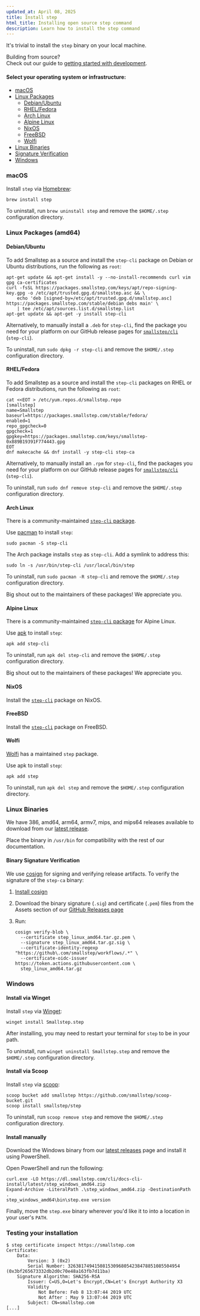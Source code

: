 ```yaml
---
updated_at: April 08, 2025
title: Install step
html_title: Installing open source step command
description: Learn how to install the step command
---
```


It's trivial to install the `step` binary on your local machine.

<Alert severity="info">
    <AlertTitle>
        Building from source?
    </AlertTitle>
    <div>
        Check out our guide to <a
        href="https://github.com/smallstep/cli/blob/master/docs/local-development.md">getting
        started with development</a>.
  </div>
</Alert>

#### Select your operating system or infrastructure:

- [macOS](#macos)
- [Linux Packages](#linux-packages-amd64)
  - [Debian/Ubuntu](#debian-ubuntu)
  - [RHEL/Fedora](#rhel-fedora)
  - [Arch Linux](#arch-linux)
  - [Alpine Linux](#alpine-linux)
  - [NixOS](#nixos)
  - [FreeBSD](#freebsd)
  - [Wolfi](#wolfi)
- [Linux Binaries](#linux-binaries)
- [Signature Verification](#binary-signature-verification)
- [Windows](#windows)

### macOS

Install `step` via [Homebrew](https://brew.sh/):

```shell
brew install step
```

To uninstall, run `brew uninstall step` and remove the `$HOME/.step` configuration directory.

### Linux Packages (amd64)

#### Debian/Ubuntu

To add Smallstep as a source and install the `step-cli` package on Debian or Ubuntu distributions, run the following as `root`:

```
apt-get update && apt-get install -y --no-install-recommends curl vim gpg ca-certificates
curl -fsSL https://packages.smallstep.com/keys/apt/repo-signing-key.gpg -o /etc/apt/trusted.gpg.d/smallstep.asc && \
    echo 'deb [signed-by=/etc/apt/trusted.gpg.d/smallstep.asc] https://packages.smallstep.com/stable/debian debs main' \
    | tee /etc/apt/sources.list.d/smallstep.list
apt-get update && apt-get -y install step-cli
```

Alternatively, to manually install a `.deb` for `step-cli`, find the package you need for your platform on our GitHub release pages for [`smallstep/cli`](https://github.com/smallstep/cli/releases/latest) (`step-cli`).

To uninstall, run `sudo dpkg -r step-cli` and remove the `$HOME/.step` configuration directory.

#### RHEL/Fedora

To add Smallstep as a source and install the `step-cli` packages on RHEL or Fedora distributions, run the following as `root`:

```
cat <<EOT > /etc/yum.repos.d/smallstep.repo
[smallstep]
name=Smallstep
baseurl=https://packages.smallstep.com/stable/fedora/
enabled=1
repo_gpgcheck=0
gpgcheck=1
gpgkey=https://packages.smallstep.com/keys/smallstep-0x889B19391F774443.gpg
EOT
dnf makecache && dnf install -y step-cli step-ca
```

Alternatively, to manually install an `.rpm` for `step-cli`, find the packages you need for your platform on our GitHub release pages for [`smallstep/cli`](https://github.com/smallstep/cli/releases/latest) (`step-cli`).

To uninstall, run `sudo dnf remove step-cli` and remove the `$HOME/.step` configuration directory.

#### Arch Linux

There is a community-maintained [`step-cli` package](https://archlinux.org/packages/extra/x86_64/step-cli/).

Use [pacman](https://www.archlinux.org/pacman/) to install `step`:

```shell
sudo pacman -S step-cli
```

The Arch package installs `step` as `step-cli`.
Add a symlink to address this:

```shell
sudo ln -s /usr/bin/step-cli /usr/local/bin/step
```

To uninstall, run `sudo pacman -R step-cli` and remove the `$HOME/.step` configuration directory.

Big shout out to the maintainers of these packages! We appreciate you.

#### Alpine Linux

There is a community-maintained [`step-cli` package](https://pkgs.alpinelinux.org/packages?name=step-cli&branch=edge&repo=&arch=&maintainer=) for Alpine Linux.

Use [apk](https://wiki.alpinelinux.org/wiki/Alpine_Linux_package_management) to install `step`:

```
apk add step-cli
```

To uninstall, run `apk del step-cli` and remove the `$HOME/.step` configuration directory.

Big shout out to the maintainers of these packages! We appreciate you.

#### NixOS

Install the [`step-cli`](https://search.nixos.org/packages?channel=20.09&show=step-cli&from=0&size=50&sort=relevance&query=step-cli) package on NixOS.

#### FreeBSD

Install the [`step-cli`](https://www.freshports.org/security/step-cli/) package on FreeBSD.

#### Wolfi

[Wolfi](https://wolfi.dev) has a maintained `step` package.

Use apk to install `step`:

```
apk add step
```

To uninstall, run `apk del step` and remove the `$HOME/.step` configuration directory.

### Linux Binaries

We have 386, amd64, arm64, armv7, mips, and mips64 releases available to download from our [latest
release](https://github.com/smallstep/cli/releases/latest).

Place the binary in `/usr/bin` for compatibility with the rest of our documentation.

#### Binary Signature Verification

We use [cosign](https://github.com/sigstore/cosign) for signing and verifying release artifacts.
To verify the signature of the `step-ca` binary:

1. [Install cosign](https://docs.sigstore.dev/cosign/system_config/installation/)
2. Download the binary signature (`.sig`) and certificate (`.pem`) files from the Assets section of our [GitHub Releases page](https://github.com/smallstep/cli/releases/latest)
3. Run:

   ```
   cosign verify-blob \
     --certificate step_linux_amd64.tar.gz.pem \
     --signature step_linux_amd64.tar.gz.sig \
     --certificate-identity-regexp "https://github\.com/smallstep/workflows/.*" \
     --certificate-oidc-issuer https://token.actions.githubusercontent.com \
     step_linux_amd64.tar.gz
   ```

### Windows

#### Install via Winget

Install `step` via [Winget](https://learn.microsoft.com/en-us/windows/package-manager/winget/):

```shell
winget install Smallstep.step
```

After installing,
you may need to restart your terminal for `step` to be in your path.

To uninstall, run `winget uninstall Smallstep.step` and remove the `$HOME/.step` configuration directory.

#### Install via Scoop

Install `step` via [scoop](https://scoop.sh/):

```shell
scoop bucket add smallstep https://github.com/smallstep/scoop-bucket.git
scoop install smallstep/step
```

To uninstall, run `scoop remove step` and remove the `$HOME/.step` configuration directory.

#### Install manually

Download the Windows binary from our [latest releases](https://github.com/smallstep/cli/releases/latest) page and install it using PowerShell.

Open PowerShell and run the following:

```shell
curl.exe -LO https://dl.smallstep.com/cli/docs-cli-install/latest/step_windows_amd64.zip
Expand-Archive -LiteralPath .\step_windows_amd64.zip -DestinationPath .
step_windows_amd64\bin\step.exe version
```

Finally, move the `step.exe` binary wherever you'd like it to into a location in your user's `PATH`.

### Testing your installation

```shell-session nocopy
$ step certificate inspect https://smallstep.com
Certificate:
    Data:
        Version: 3 (0x2)
        Serial Number: 326381749415081530968054238478851085504954 (0x3bf265673332db2d0c70e48a163fb7d11ba)
    Signature Algorithm: SHA256-RSA
        Issuer: C=US,O=Let's Encrypt,CN=Let's Encrypt Authority X3
        Validity
            Not Before: Feb 8 13:07:44 2019 UTC
            Not After : May 9 13:07:44 2019 UTC
        Subject: CN=smallstep.com
[...]
```
